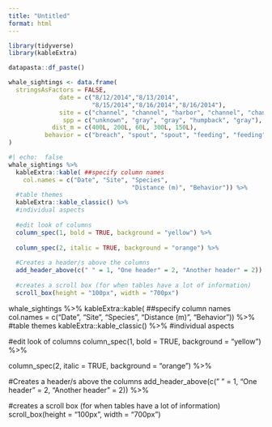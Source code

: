 ```yaml
---
title: "Untitled"
format: html
---
```

```r
library(tidyverse)
library(kableExtra)
```

```r
datapasta::df_paste()

whale_sightings <- data.frame(
  stringsAsFactors = FALSE,
              date = c("8/12/2014","8/13/2014",
                       "8/15/2014","8/16/2014","8/16/2014"),
              site = c("channel", "channel", "harbor", "channel", "channel"),
               spp = c("unknown", "gray", "gray", "humpback", "gray"),
            dist_m = c(400L, 200L, 60L, 300L, 150L),
          behavior = c("breach", "spout", "spout", "feeding", "feeding")
)
```

```r
#| echo:  false
whale_sightings %>% 
  kableExtra::kable( ##specify column names
    col.names = c("Date", "Site", "Species",
                                  "Distance (m)", "Behavior")) %>% 
  #table themes
  kableExtra::kable_classic() %>% 
  #individual aspects
  
  #edit look of columns
  column_spec(1, bold = TRUE, background = "yellow") %>% 
  
  column_spec(2, italic = TRUE, background = "orange") %>% 
  
  #Creates a header/s above the columns
  add_header_above(c(" " = 1, "One header" = 2, "Another header" = 2)) %>% 
  
  #creates a scroll box (for when tables have a lot of information)
  scroll_box(height = "100px", width = "700px")
```


whale_sightings %>% 
  kableExtra::kable( ##specify column names
    col.names = c("Date", "Site", "Species",
                                  "Distance (m)", "Behavior")) %>% 
  #table themes
  kableExtra::kable_classic() %>% 
  #individual aspects
  
  #edit look of columns
  column_spec(1, bold = TRUE, background = "yellow") %>% 
  
  column_spec(2, italic = TRUE, background = "orange") %>% 
  
  #Creates a header/s above the columns
  add_header_above(c(" " = 1, "One header" = 2, "Another header" = 2)) %>% 
  
  #creates a scroll box (for when tables have a lot of information)
  scroll_box(height = "100px", width = "700px")